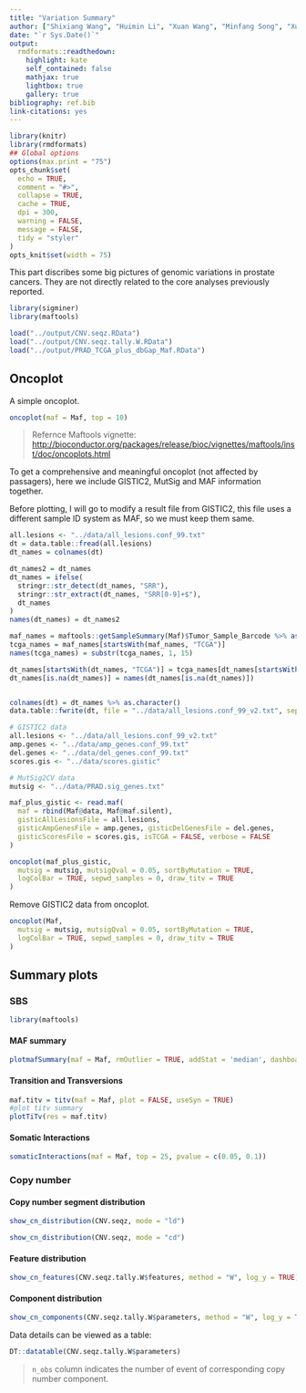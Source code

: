 ```yaml
---
title: "Variation Summary"
author: ["Shixiang Wang", "Huimin Li", "Xuan Wang", "Minfang Song", "Xue-Song Liu (Corresponding author)"]
date: "`r Sys.Date()`"
output:
  rmdformats::readthedown:
    highlight: kate
    self_contained: false
    mathjax: true
    lightbox: true
    gallery: true
bibliography: ref.bib
link-citations: yes
---
```


```r
library(knitr)
library(rmdformats)
## Global options
options(max.print = "75")
opts_chunk$set(
  echo = TRUE,
  comment = "#>",
  collapse = TRUE,
  cache = TRUE,
  dpi = 300,
  warning = FALSE,
  message = FALSE,
  tidy = "styler"
)
opts_knit$set(width = 75)
```

This part discribes some big pictures of genomic variations in prostate cancers.
They are not directly related to the core analyses previously reported.

```r
library(sigminer)
library(maftools)

load("../output/CNV.seqz.RData")
load("../output/CNV.seqz.tally.W.RData")
load("../output/PRAD_TCGA_plus_dbGap_Maf.RData")
```


## Oncoplot

A simple oncoplot.

```r
oncoplot(maf = Maf, top = 10)
```

> Refernce Maftools vignette: <http://bioconductor.org/packages/release/bioc/vignettes/maftools/inst/doc/oncoplots.html>

To get a comprehensive and meaningful oncoplot (not affected by passagers), here we include
GISTIC2, MutSig and MAF information together.

Before plotting, I will go to modify a result file from GISTIC2, this file uses a different sample ID
system as MAF, so we must keep them same.

```r
all.lesions <- "../data/all_lesions.conf_99.txt"
dt = data.table::fread(all.lesions)
dt_names = colnames(dt)

dt_names2 = dt_names
dt_names = ifelse(
  stringr::str_detect(dt_names, "SRR"),
  stringr::str_extract(dt_names, "SRR[0-9]+$"),
  dt_names
)
names(dt_names) = dt_names2

maf_names = maftools::getSampleSummary(Maf)$Tumor_Sample_Barcode %>% as.character()
tcga_names = maf_names[startsWith(maf_names, "TCGA")]
names(tcga_names) = substr(tcga_names, 1, 15)

dt_names[startsWith(dt_names, "TCGA")] = tcga_names[dt_names[startsWith(dt_names, "TCGA")]]
dt_names[is.na(dt_names)] = names(dt_names[is.na(dt_names)])


colnames(dt) = dt_names %>% as.character()
data.table::fwrite(dt, file = "../data/all_lesions.conf_99_v2.txt", sep = "\t")
```



```r
# GISTIC2 data
all.lesions <- "../data/all_lesions.conf_99_v2.txt"
amp.genes <- "../data/amp_genes.conf_99.txt"
del.genes <- "../data/del_genes.conf_99.txt"
scores.gis <- "../data/scores.gistic"

# MutSig2CV data
mutsig <- "../data/PRAD.sig_genes.txt"

maf_plus_gistic <- read.maf(
  maf = rbind(Maf@data, Maf@maf.silent),
  gisticAllLesionsFile = all.lesions,
  gisticAmpGenesFile = amp.genes, gisticDelGenesFile = del.genes,
  gisticScoresFile = scores.gis, isTCGA = FALSE, verbose = FALSE
)

```

```r
oncoplot(maf_plus_gistic,
  mutsig = mutsig, mutsigQval = 0.05, sortByMutation = TRUE,
  logColBar = TRUE, sepwd_samples = 0, draw_titv = TRUE
)
```


Remove GISTIC2 data from oncoplot.

```r
oncoplot(Maf,
  mutsig = mutsig, mutsigQval = 0.05, sortByMutation = TRUE,
  logColBar = TRUE, sepwd_samples = 0, draw_titv = TRUE
)
```

## Summary plots

### SBS


```r
library(maftools)
```

#### MAF summary

```r
plotmafSummary(maf = Maf, rmOutlier = TRUE, addStat = 'median', dashboard = TRUE, titvRaw = FALSE, log_scale = TRUE)
```

#### Transition and Transversions

```r
maf.titv = titv(maf = Maf, plot = FALSE, useSyn = TRUE)
#plot titv summary
plotTiTv(res = maf.titv)
```

#### Somatic Interactions

```r
somaticInteractions(maf = Maf, top = 25, pvalue = c(0.05, 0.1))
```


### Copy number

#### Copy number segment distribution


```r
show_cn_distribution(CNV.seqz, mode = "ld")
```

```r
show_cn_distribution(CNV.seqz, mode = "cd")
```

#### Feature distribution

```r
show_cn_features(CNV.seqz.tally.W$features, method = "W", log_y = TRUE)
```

#### Component distribution

```r
show_cn_components(CNV.seqz.tally.W$parameters, method = "W", log_y = TRUE)
```

Data details can be viewed as a table:

```r
DT::datatable(CNV.seqz.tally.W$parameters)
```

> `n_obs` column indicates the number of event of corresponding copy number component.
